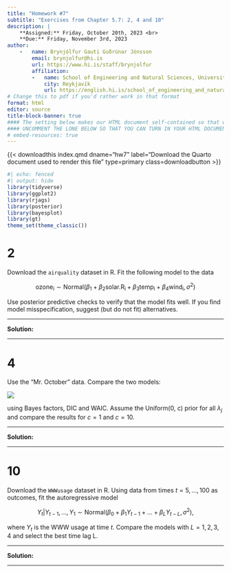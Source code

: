```yaml
---
title: "Homework #7"
subtitle: "Exercises from Chapter 5.7: 2, 4 and 10"
description: |
    **Assigned:** Friday, October 20th, 2023 <br>
    **Due:** Friday, November 3rd, 2023
author: 
    -   name: Brynjólfur Gauti Guðrúnar Jónsson
        email: brynjolfur@hi.is
        url: https://www.hi.is/staff/brynjolfur
        affiliation: 
        -   name: School of Engineering and Natural Sciences, University of Iceland
            city: Reykjavík
            url: https://english.hi.is/school_of_engineering_and_natural_sciences
# Change this to pdf if you'd rather work in that format
format: html 
editor: source
title-block-banner: true
#### The setting below makes our HTML document self-contained so that we can turn it in ####
#### UNCOMMENT THE LONE BELOW SO THAT YOU CAN TURN IN YOUR HTML DOCUMENT ###################
# embed-resources: true 
---
```


{{< downloadthis index.qmd dname="hw7" label="Download the Quarto document used to render this file" type=primary class=downloadbutton >}}

```r
#| echo: fenced
#| output: hide
library(tidyverse)
library(ggplot2)
library(rjags)
library(posterior)
library(bayesplot)
library(gt)
theme_set(theme_classic())
```

# 2

Download the `airquality` dataset in R. Fit the following model to the data

$$
\mathrm{ozone_i} \sim \mathrm{Normal}(\beta_1 + \beta_2\mathrm{solar.R_i} + \beta_3\mathrm{temp_i} + \beta_4\mathrm{wind_i}, \sigma^2)
$$

Use posterior predictive checks to verify that the model fits well. If you find model misspecification, suggest (but do not fit) alternatives.

---

**Solution:**


---

# 4

Use the "Mr. October" data. Compare the two models:

![](fig1.png)

using Bayes factors, DIC and WAIC. Assume the Uniform(0, c) prior for all $\lambda_j$ and compare the results for $c = 1$ and $c = 10$.

---

**Solution:**


---


# 10

Download the `WWWusage` dataset in R. Using data from times $t = 5, \dots, 100$ as outcomes, fit the autoregressive model

$$
Y_t \vert Y_{t-1}, \dots, Y_1 \sim \mathrm{Normal}(\beta_0 + \beta_1 Y_{t-1} + \dots + \beta_L Y_{t-L}, \sigma^2),
$$

where $Y_t$ is the WWW usage at time $t$. Compare the models with $L = 1, 2, 3, 4$ and select the best time lag L.


---

**Solution:**

---

